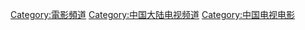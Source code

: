 [[Category:電影頻道|Category:電影頻道]]
[[Category:中国大陆电视频道|Category:中国大陆电视频道]]
[[Category:中国电视电影|Category:中国电视电影]]